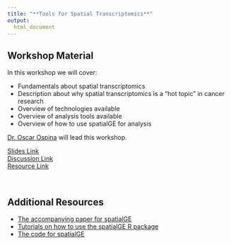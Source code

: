 ```yaml
---
title: "**Tools for Spatial Transcriptomics**"
output:
  html_document
---
```


## Workshop Material

In this workshop we will cover:

- Fundamentals about spatial transcriptomics
- Description about why spatial transcriptomics is a "hot topic" in cancer research
- Overview of technologies available
- Overview of analysis tools available
- Overview of how to use spatialGE for analysis

[Dr. Oscar Ospina](https://www.linkedin.com/in/oscareospina/) will lead this workshop.


<div class = "link_button"><a href="https://docs.google.com/presentation/d/1hrlVq_DZVqPKeBWcSaVq4nP9XSoAS2qalZbP9rukYpk/edit?usp=sharing" target="_blank"> Slides Link</a></div>

<div class = "slido_button"><a href="https://app.sli.do/event/jUV9ycuttFZ9fZx8e9maGi" target="_blank"> Discussion Link </a></div>


<div class = "resource_button"><a
href="https://spatialge.moffitt.org/" target="_blank"> Resource Link </a></div>
<br>

## Additional Resources

- [The accompanying paper for spatialGE](https://doi.org/10.1158/0008-5472.CAN-24-2346)
- [Tutorials on how to use the spatialGE R package](https://fridleylab.github.io/spatialGE/)
- [The code for spatialGE](https://github.com/FridleyLab/spatialGE)

<!--
### Note from Oscar:

Point and click tools are very useful for faster and more efficient exploratory analysis than waiting on a bioinformatician that has 10 projects and will take a month to reply. However, those wanting to conduct hypothesis testing and in-depth analysis can't circumvent coding. And so, learning to code, even little-by-little helps.

As a reminder, spatialGE can be used as point and click tool, and there are ST tools on Galaxy. [Asc-Seurat](https://asc-seurat.readthedocs.io/en/latest/installation.html) may be useful but I haven't tested it myself and it'll require you to have Docker installed on the machine to use it.

For single-cell RNA-seq (scRNA-seq) and spatial transcriptomics (ST) analyses, start with the Seurat tutorials and aim to understand what each step is doing. (For those wanting to use/learn Python, Scanpy and Squidpy are good starting points.)
  - [Example Seurat scRNA-seq tutorial](https://satijalab.org/seurat/articles/pbmc3k_tutorial)
  - [Example Seurat ST tutorial](https://satijalab.org/seurat/articles/spatial_vignette.html)
  - [Scanpy tutorials for scRNA-seq](https://scanpy.readthedocs.io/en/stable/tutorials/index.html)
  - [Squidpy tutorials for ST](https://squidpy.readthedocs.io/en/stable/notebooks/tutorials/index.html)

There is a wealth of data sets available (scRNA and ST). I suggest the [Gene Expression Omnibus (GEO)](https://www.ncbi.nlm.nih.gov/geo/), [CROST](https://ngdc.cncb.ac.cn/crost/home), or [TCGA](https://www.cancer.gov/ccg/research/genome-sequencing/tcga).

Also remember: what matters is to start! Don't wait until you fell you can learn a lot. Just start with the tutorials and know that learning takes time, but it pays off. Lastly, don't be afraid to reach out for help/guidance. Most people are willing to help. I certainly am.
-->
